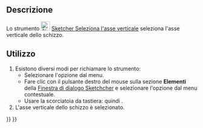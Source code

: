 <languages/>

{{Docnav/it
|[[Sketcher_SelectHorizontalAxis/it|Seleziona l'asse orizzontale]]
|[[Sketcher_Translate/it|Trasformazione serie]]
|[[Sketcher_Workbench/it|Sketcher]]
|IconL=Sketcher_SelectHorizontalAxis.svg‎
|IconR=Sketcher_Translate.svg
|IconC=Workbench_Sketcher.svg
}}

{{GuiCommand/it
|Name=Sketcher SelectVerticalAxis
|Name/it=Sketcher Seleziona l'asse verticale
|MenuLocation=Schizzo → Strumenti Sketcher → Seleziona l'asse verticale
|Workbenches=[[Sketcher_Workbench/it|Sketcher]]
|Shortcut={{KEY|Z}} {{KEY|V}}
|Version=0.15
}}

<span id="Description"></span>
==Descrizione==

Lo strumento [[Image:Sketcher_SelectVerticalAxis.svg|24px]] [[Sketcher_SelectVerticalAxis/it|Sketcher Seleziona l'asse verticale]] seleziona l'asse verticale dello schizzo.

<span id="Usage"></span>
==Utilizzo==

# Esistono diversi modi per richiamare lo strumento:
#* Selezionare l'opzione {{MenuCommand|Sketch → Strumenti Sketcher → [[File:Sketcher_SelectVerticalAxis.svg|16px]] Seleziona l'asse verticale}} dal menu.
#* Fare clic con il pulsante destro del mouse sulla sezione '''Elementi''' della [[Sketcher_Dialog/it|Finestra di dialogo Sketchcher]] e selezionare l'opzione {{MenuCommand|[[Image:Sketcher_SelectVerticalAxis.svg|16px]] Seleziona l'asse verticale}} dal menu contestuale.
#* Usare la scorciatoia da tastiera: {{KEY|Z}} quindi {{KEY|V}}.
# L'asse verticale dello schizzo è selezionato.


{{Docnav/it
|[[Sketcher_SelectHorizontalAxis/it|Seleziona l'asse orizzontale]]
|[[Sketcher_Translate/it|Trasformazione serie]]
|[[Sketcher_Workbench/it|Sketcher]]
|IconL=Sketcher_SelectHorizontalAxis.svg‎
|IconR=Sketcher_Translate.svg
|IconC=Workbench_Sketcher.svg
}}

{{Sketcher_Tools_navi{{#translation:}}}}
{{Userdocnavi{{#translation:}}}}